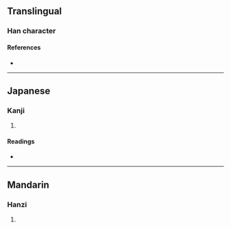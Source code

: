 {{character info/new}}
==Translingual==

===Han character===
{{Han char|rn=96|rad=玉|as=14|sn=18|four=17148|canj=MGSMJ|ids=⿰𤣩翠}}

====References====
* {{Han ref|kx=0744.130|dkj=21307|dj=1152.240|hdz=21144.030|uh=74BB|ud=29883|bh=F046|bd=61510}}

----

==Japanese==

===Kanji===
{{ja-kanji|grade=|rs=玉14}}

# {{rfdef|ja|sort=玉14}}

====Readings====
* {{ja-readings|on=[[すい]] (sui)|kun=|nanori=}}

----

==Mandarin==

===Hanzi===
{{cmn-hanzi|pin=[[zuǐ]] ([[zui3]])|wg=tsui<sup>3</sup>}}

# {{rfdef|cmn|sort=玉14}}